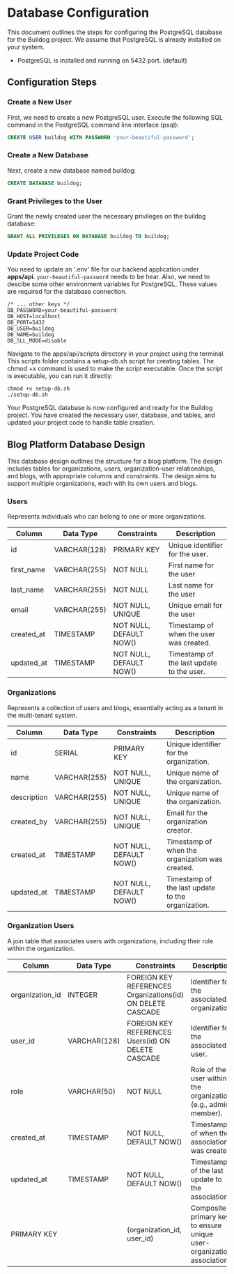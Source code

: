 # Database Configuration

This document outlines the steps for configuring the PostgreSQL database for the Buildog project. We assume that PostgreSQL is already installed on your system.

- PostgreSQL is installed and running on 5432 port. (default)

## Configuration Steps

### Create a New User

First, we need to create a new PostgreSQL user. Execute the following SQL command in the PostgreSQL command line interface (psql):

```sql
CREATE USER buildog WITH PASSWORD 'your-beautiful-password';
```

### Create a New Database

Next, create a new database named buildog:
```sql
CREATE DATABASE buildog;
```

### Grant Privileges to the User

Grant the newly created user the necessary privileges on the buildog database:
```sql
GRANT ALL PRIVILEGES ON DATABASE buildog TO buildog;
```

### Update Project Code

You need to update an '.env' file for our backend application under **apps/api**. `your-beautiful-password` needs to be hear. Also, we need to descibe some other environment 
variables for PostgreSQL. These values are required for the database connection.

```env
/* ... other keys */
DB_PASSWORD=your-beautiful-password
DB_HOST=localhost
DB_PORT=5432
DB_USER=buildog
DB_NAME=buildog
DB_SLL_MODE=disable
```

Navigate to the apps/api/scripts directory in your project using the terminal. This scripts folder contains a setup-db.sh script for creating tables. The chmod +x command is used to make the script executable. Once the script is executable, you can run it directly.
```
chmod +x setup-db.sh
./setup-db.sh
```

Your PostgreSQL database is now configured and ready for the Buildog project. You have created the necessary user, database, and tables, and updated your project code to handle table creation.

## Blog Platform Database Design

This database design outlines the structure for a blog platform. The design includes tables for organizations, users, organization-user relationships, and blogs, with appropriate columns and constraints. The design aims to support multiple organizations, each with its own users and blogs.

### Users

Represents individuals who can belong to one or more organizations.

| Column        | Data Type      | Constraints                     | Description                                         |
|---------------|----------------|---------------------------------|-----------------------------------------------------|
| id            | VARCHAR(128)   | PRIMARY KEY                     | Unique identifier for the user.                     |
| first_name    | VARCHAR(255)   | NOT NULL                        | First name for the user                             |
| last_name     | VARCHAR(255)   | NOT NULL                        | Last name for the user                              |
| email         | VARCHAR(255)   | NOT NULL, UNIQUE                | Unique email for the user                           |
| created_at    | TIMESTAMP      | NOT NULL, DEFAULT NOW()         | Timestamp of when the user was created.             |
| updated_at    | TIMESTAMP      | NOT NULL, DEFAULT NOW()         | Timestamp of the last update to the user.           |

### Organizations

Represents a collection of users and blogs, essentially acting as a tenant in the multi-tenant system.

| Column                     | Data Type      | Constraints                     | Description                                         |
|----------------------------|----------------|---------------------------------|-----------------------------------------------------|
| id                         | SERIAL         | PRIMARY KEY                     | Unique identifier for the organization.             |
| name                       | VARCHAR(255)   | NOT NULL, UNIQUE                | Unique name of the organization.                    |
| description                | VARCHAR(255)   | NOT NULL, UNIQUE                | Unique name of the organization.                    |
| created_by                 | VARCHAR(255)   | NOT NULL, UNIQUE                | Email for the organization creator.                 |
| created_at                 | TIMESTAMP      | NOT NULL, DEFAULT NOW()         | Timestamp of when the organization was created.     |
| updated_at                 | TIMESTAMP      | NOT NULL, DEFAULT NOW()         | Timestamp of the last update to the organization.   |


### Organization Users

A join table that associates users with organizations, including their role within the organization.

| Column            | Data Type      | Constraints                                                | Description                                                            |
|-------------------|----------------|------------------------------------------------------------|------------------------------------------------------------------------|
| organization_id   | INTEGER        | FOREIGN KEY REFERENCES Organizations(id) ON DELETE CASCADE | Identifier for the associated organization.                            |
| user_id           | VARCHAR(128)   | FOREIGN KEY REFERENCES Users(id) ON DELETE CASCADE         | Identifier for the associated user.                                    |
| role              | VARCHAR(50)    | NOT NULL                                                   | Role of the user within the organization (e.g., admin, member).        |
| created_at        | TIMESTAMP      | NOT NULL, DEFAULT NOW()                                    | Timestamp of when the association was created.                         |
| updated_at        | TIMESTAMP      | NOT NULL, DEFAULT NOW()                                    | Timestamp of the last update to the association.                       |
| PRIMARY KEY       |                | (organization_id, user_id)                                 | Composite primary key to ensure unique user-organization associations. |
